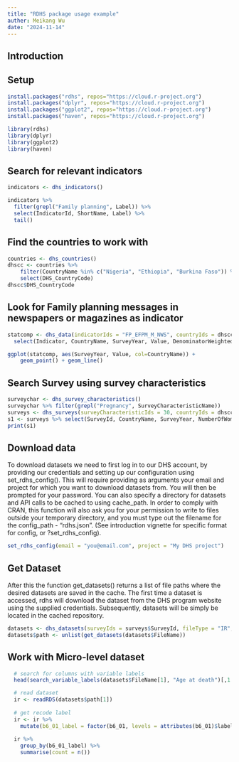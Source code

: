 ```yaml
---
title: "RDHS package usage example"
auther: Meikang Wu
date: "2024-11-14"
---
```


## Introduction

## Setup
```r
install.packages("rdhs", repos="https://cloud.r-project.org")
install.packages("dplyr", repos="https://cloud.r-project.org")
install.packages("ggplot2", repos="https://cloud.r-project.org")
install.packages("haven", repos="https://cloud.r-project.org")

library(rdhs)
library(dplyr)
library(ggplot2)
library(haven)
```

## Search for relevant indicators
```r
indicators <- dhs_indicators()

```
```r
indicators %>%
  filter(grepl("Family planning", Label)) %>%
  select(IndicatorId, ShortName, Label) %>%
  tail()
```

## Find the countries to work with
```r
countries <- dhs_countries()
dhscc <- countries %>%
    filter(CountryName %in% c("Nigeria", "Ethiopia", "Burkina Faso")) %>%
    select(DHS_CountryCode)
dhscc$DHS_CountryCode
```

## Look for Family planning messages in newspapers or magazines as indicator
```r
statcomp <- dhs_data(indicatorIds = "FP_EFPM_M_NWS", countryIds = dhscc$DHS_CountryCode) %>%
  select(Indicator, CountryName, SurveyYear, Value, DenominatorWeighted)

ggplot(statcomp, aes(SurveyYear, Value, col=CountryName)) +
    geom_point() + geom_line()
```

## Search Survey using survey characteristics
```r
surveychar <- dhs_survey_characteristics()
surveychar %>% filter(grepl("Pregnancy", SurveyCharacteristicName))
surveys <- dhs_surveys(surveyCharacteristicIds = 30, countryIds = dhscc$DHS_CountryCode)
s1 <- surveys %>% select(SurveyId, CountryName, SurveyYear, NumberOfWomen, SurveyNum, FieldworkEnd)
print(s1)
```

## Download data
To download datasets we need to first log in to our DHS account, by providing our credentials and setting up our configuration using set_rdhs_config().
This will require providing as arguments your email and project for which you want to download datasets from.
You will then be prompted for your password.
You can also specify a directory for datasets and API calls to be cached to using cache_path.
In order to comply with CRAN, this function will also ask you for your permission to write to files outside your temporary directory,
and you must type out the filename for the config_path - “rdhs.json”.
(See introduction vignette for specific format for config, or ?set_rdhs_config).

```r
set_rdhs_config(email = "you@email.com", project = "My DHS project")
```

## Get Dataset
After this the function get_datasets() returns a list of file paths where the desired datasets are saved in the cache.
The first time a dataset is accessed, rdhs will download the dataset from the DHS program website using the supplied credentials.
Subsequently, datasets will be simply be located in the cached repository.
```r
datasets <- dhs_datasets(surveyIds = surveys$SurveyId, fileType = "IR", fileFormat="flat")
datasets$path <- unlist(get_datasets(datasets$FileName))
```
## Work with Micro-level dataset
```r
  # search for columns with variable labels
  head(search_variable_labels(datasets$FileName[1], "Age at death")[,1:2])

  # read dataset
  ir <- readRDS(datasets$path[1])
  
  # get recode label
  ir <- ir %>%
    mutate(b6_01_label = factor(b6_01, levels = attributes(b6_01)$labels, labels = names(attributes(b6_01)$labels)))
  
  ir %>%
    group_by(b6_01_label) %>%
    summarise(count = n())

```
